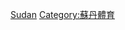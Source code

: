 {{Commonscat|Association football in Sudan}}

[[Category:非洲各國足球|Sudan]]
[[Category:蘇丹體育|Category:蘇丹體育]]